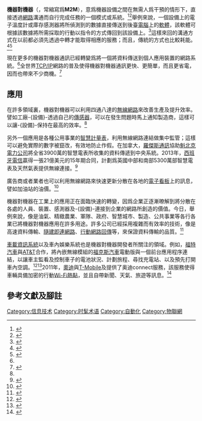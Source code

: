 {{TA|G1=IT|G2=Communication}}
'''機器對機器'''（{{lang-en|Machine to machine}}，常縮寫爲'''M2M'''），意爲機器設備之間在無需人爲干預的情形下，直接透過[[计算机网络|網路]]溝通而自行完成任務的一個模式或系統。<ref>{{cite journal |title=M2Mに関するテクノロジー・アセスメント |author=谷口智哉、大久保翔太 |year=2013 |pages=10 |publisher=東京大学公共政策大学院 |url=http://www.pp.u-tokyo.ac.jp/wp-content/uploads/2016/03/GraSPP-P-13-001.pdf |format=pdf |accessdate=2016-09-26 |language=ja |archive-date=2017-02-10 |archive-url=https://web.archive.org/web/20170210062545/http://www.pp.u-tokyo.ac.jp/wp-content/uploads/2016/03/GraSPP-P-13-001.pdf |dead-url=no }}</ref><ref>{{cite web|url=http://www.cbnri.org/news/2016/08/4784384.html|title=瑞典、新西兰和挪威引领机器对机器通信|date=2016-08-25|publisher=第一财经研究院|accessdate=2016-09-26|deadurl=yes|archiveurl=https://web.archive.org/web/20160927200812/http://www.cbnri.org/news/2016/08/4784384.html|archivedate=2016-09-27}}</ref>舉例來說，一個設備上的電子溫度計或庫存感測器將所偵測到的數據直接傳送到後臺[[電腦|電腦]]上的[[軟體|軟體]]，該軟體可根據該數據將所需採取的行動以指令的方式傳回到該設備上。<ref>{{cite journal |title=M2M: the Internet of 50 billion devices |author=Bob Emmerson |year=2010 |journal=Win-Win |issue=04 |pages=19 |publisher=Huawei |url=http://www.huawei.com/en/publications/winwin-magazine/04/HW_072296 |accessdate=2016-09-26 |archive-url=https://web.archive.org/web/20161011184904/http://www.huawei.com/en/publications/winwin-magazine/04/HW_072296 |archive-date=2016-10-11 |dead-url=yes }}</ref>這樣來回的溝通方式在以前都必須先透過中轉才能取得相應的服務；而且，傳統的方式也比較耗能。<ref>{{cite journal |title=物聯網國際規格標準及發展 |author=林甫俊 |year=2014 |journal=科技報導 |issue=388 |publisher=科學月刊社 |url=http://scitechreports.blogspot.com/2014/04/blog-post_14.html |accessdate=2016-09-26 |archive-date=2019-09-10 |archive-url=https://web.archive.org/web/20190910151201/http://scitechreports.blogspot.com/2014/04/blog-post_14.html |dead-url=no }}</ref><ref name="howstuffworks">{{cite web |url=http://computer.howstuffworks.com/m2m-communication1.htm |title=How Machine-to-Machine Communication Works |author=Tim Crosby |date=2008-04-24 |website=HowStuffWorks.com |accessdate=2016-09-26 |archive-date=2020-01-23 |archive-url=https://web.archive.org/web/20200123205910/https://computer.howstuffworks.com/m2m-communication1.htm |dead-url=no }}</ref>

現在更多的機器對機器通訊已經轉變爲將一個將資料傳送到個人應用裝置的網路系統。<ref name="howstuffworks"></ref>全世界[[TCP/IP|TCP/IP]]網路的普及使得機器對機器通訊更快、更簡單，而且更省電，因而也帶來不少商機。<ref name="Info">{{cite journal |journal=Info World |url=http://books.google.com/books?id=2TkEAAAAMBAJ&pg=PA20&dq=%22Machine+to+Machine%22 |title=When Machines Speak |author=Ephraim Schwartz |date=2003-11-17}}</ref>

==應用==
在許多領域裏，機器對機器可以利用四通八達的[[無線網路|無線網路]]來改善生產及提升效率。譬如工廠-{設備}-透過自己的[[傳感器|傳感器]]，可以在發生問題時馬上通知製造商，這樣可以讓-{設備}-保持在最高的效率。<ref name="Info"/>

另外一個應用是各種公用事業的[[智慧型電表|智慧計量表]]，利用無線網路連結做集中監管；這樣可以避免實際的數字被竄改，有效地防止作假。在加拿大，[[羅渣士通訊集團|羅傑斯通訊]]協助[[魁北克電力公司|魁北克電力公司]]將全省3900萬的智慧電表所收集的資料傳遞到中央系統。2013年，[[西班牙電信|西班牙電信]]贏得一張21億美元的15年期合同，計劃爲英國中部和南部5300萬部智慧電表及天然氣表提供無線連接。<ref>{{cite news|last=Morales|first=Alex|title=U.K. Prefers Telefonica for Biggest Smart Meter Deal|url=http://www.bloomberg.com/news/2013-08-14/u-k-says-prefers-capita-telefonica-for-smart-meter-contracts.html|accessdate=2016-09-26|newspaper=Bloomberg|date=2013-08-143|archive-date=2014-08-16|archive-url=https://web.archive.org/web/20140816223826/http://www.bloomberg.com/news/2013-08-14/u-k-says-prefers-capita-telefonica-for-smart-meter-contracts.html|dead-url=no}}</ref>

廣告商或者業者也可以利用無線網路來快速更新分散在各地的[[數位標牌|電子看板]]上的訊息，譬如加油站的油價。<ref>{{cite book |last = Mena |first = Jesus |title = Machine-to-Machine Marketing (M3) via Anonymous Advertising Apps Anywhere Anytime (A5) |date = 2012-07-02 |publisher = CRC Press |isbn = 9781466566613 |pages = |chapter = 1}}</ref>

機器對機器在工業上的應用正在面臨快速的轉變，因爲企業正逐漸暸解到將分散在各處的人員、裝置、感測器及-{設備}-連接到企業的網路所創造的價值。今日，舉例來說，像是油氣、精緻農業、軍隊、政府、智慧城市、製造、公共事業等各行各業已將機器對機器應用在許多用途。許多公司已經採用複雜而有效率的技術，像是高速資料傳輸、[[隨建即連網路|隨建即連網路]]、[[行動網路回傳|行動網路回傳]]等，來保證資料傳輸的品質。<ref>{{cite web |url=http://www.networkworld.com/article/2226732/4g/m2m--iot---and-broadband.html |title=M2M, IoT – and Broadband |author=Craig Mathias |date=2014-04-14 |website=Network World |accessdate=2016-09-26 |archive-date=2018-05-18 |archive-url=https://web.archive.org/web/20180518192219/https://www.networkworld.com/article/2226732/4g/m2m--iot---and-broadband.html |dead-url=no }}</ref>

[[車載資訊系統|車載資訊系統]]以及車內娛樂系統也是機器對機器開發者所關注的領域。例如，[[福特汽車|福特汽車]]與[[AT&T|AT&T]]合作，將內嵌無線模組的[[福特福克斯|福克斯汽車]]電動版與一個前台應用程序連結，以讓車主監看及控制車子的電池狀況、計劃旅程、尋找充電站、以及預先打開車內空調。<ref>{{cite web |author=Suzanne Ashe |url=https://www.cnet.com/roadshow/news/ford-focus-electric-will-connect-with-at-t/ |title=Ford Focus Electric will connect with AT&T |website=Roadshow, CNET |date=2011-03-23 |accessdate=2016-09-26 |archive-date=2020-12-05 |archive-url=https://web.archive.org/web/20201205154612/https://www.cnet.com/roadshow/news/ford-focus-electric-will-connect-with-at-t/ |dead-url=no }}</ref><ref>{{cite web |author=Rachel King |url=http://www.zdnet.com/article/ctia-wireless-at-t-powers-up-myford-mobile-app/ |title=CTIA Wireless: AT&T powers up MyFord Mobile app |website=ZDNet |date=2011-03-24 |accessdate=2016-09-26 |archive-date=2017-01-14 |archive-url=https://web.archive.org/web/20170114180837/http://www.zdnet.com/article/ctia-wireless-at-t-powers-up-myford-mobile-app/ |dead-url=no }}</ref>2011年，[[奧迪|奧迪]]與[[T-Mobile|T-Mobile]]及{{link-en|RACO無線公司|RacoWireless}}提供了奥迪connect服務，該服務使得車輛具備加密的行動[[Wi-Fi熱點|Wi-Fi熱點]]，並且自帶新聞、天氣、旅遊等訊息。<ref>{{cite web |author=Will Park |url=http://www.intomobile.com/2011/10/12/raco-wireless-audi/ |title="RACO and Audi partner to turn the A6, A7 and A8 into moving mobile hotspots" |website=IntoMobile |date=2011-10-12 |accessdate=2016-09-26 |archive-url=https://web.archive.org/web/20170218172728/http://www.intomobile.com/2011/10/12/raco-wireless-audi/ |archive-date=2017-02-18 |dead-url=yes }}</ref>

==參考文獻及腳註==
{{reflist|2}}

{{环境智能}}

[[Category:信息技术|Category:信息技术]]
[[Category:时髦术语|Category:时髦术语]]
[[Category:自動化|Category:自動化]]
[[Category:物聯網|Category:物聯網]]